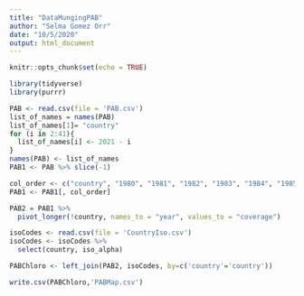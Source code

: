 ```yaml
---
title: "DataMungingPAB"
author: "Selma Gomez Orr"
date: "10/5/2020"
output: html_document
---
```


```r
knitr::opts_chunk$set(echo = TRUE)
```


```r
library(tidyverse)
library(purrr)
```

```r
PAB <- read.csv(file = 'PAB.csv')
list_of_names = names(PAB)
list_of_names[1]= "country"
for (i in 2:41){
  list_of_names[i] <- 2021 - i
}
names(PAB) <- list_of_names
PAB1 <- PAB %>% slice(-1)

col_order <- c("country", "1980", "1981", "1982", "1983", "1984", "1985", "1986", "1987", "1988", "1989", "1990", "1991", "1992", "1993", "1994", "1995", "1996", "1997", "1998","1999", "2000", "2001", "2002", "2003", "2004", "2005", "2006", "2007", "2008", "2009", "2010", "2011", "2012", "2013", "2014", "2015", "2016", "2017", "2018", "2019")
PAB1 <- PAB1[, col_order]

PAB2 = PAB1 %>%
  pivot_longer(!country, names_to = "year", values_to = "coverage")
```

```r
isoCodes <- read.csv(file = 'CountryIso.csv')
isoCodes <- isoCodes %>%
  select(country, iso_alpha)

PABChloro <- left_join(PAB2, isoCodes, by=c('country'='country'))

```

```r

write.csv(PABChloro,'PABMap.csv')
```
